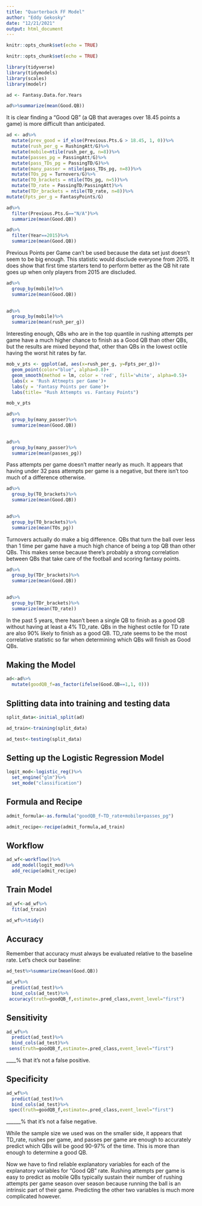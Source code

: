 ---
title: "Quarterback FF Model"
author: "Eddy Gekosky"
date: "12/21/2021"
output: html_document
---

```{r setup, include=FALSE}
knitr::opts_chunk$set(echo = TRUE)
```

```{r setup, include=FALSE}
knitr::opts_chunk$set(echo = TRUE)

library(tidyverse)
library(tidymodels)
library(scales)
library(modelr)
```


```{r}
ad <- Fantasy.Data.for.Years
```


```{r}
ad%>%summarize(mean(Good.QB))
```

It is clear finding a "Good QB" (a QB that averages over 18.45 points a game) is more difficult than anticipated.



```{r}
ad <- ad%>%
  mutate(prev_good = if_else(Previous.Pts.G > 18.45, 1, 0))%>%
  mutate(rush_per_g = RushingAtt/G)%>%
  mutate(mobile=ntile(rush_per_g, n=8))%>%
  mutate(passes_pg = PassingAtt/G)%>%
  mutate(pass_TDs_pg = PassingTD/G)%>%
  mutate(many_passer = ntile(pass_TDs_pg, n=8))%>%
  mutate(TOs_pg = Turnovers/G)%>%
  mutate(TO_brackets = ntile(TOs_pg, n=5))%>%
  mutate(TD_rate = PassingTD/PassingAtt)%>%
  mutate(TDr_brackets = ntile(TD_rate, n=8))%>%
mutate(Fpts_per_g = FantasyPoints/G)
```



```{r}
ad%>%
  filter(Previous.Pts.G=="N/A")%>%
  summarize(mean(Good.QB))

ad%>%
  filter(Year==2015)%>%
  summarize(mean(Good.QB))
```
Previous Points per Game can't be used because the data set just doesn't seem to be big enough. This statistic would disclude everyone from 2015. It does show that first time starters tend to perform better as the QB hit rate goes up when only players from 2015 are discluded.



```{r}
ad%>%
  group_by(mobile)%>%
  summarize(mean(Good.QB))
  

ad%>%
  group_by(mobile)%>%
  summarize(mean(rush_per_g))
```

Interesting enough, QBs who are in the top quantile in rushing attempts per game have a much higher chance to finish as a Good QB than other QBs, but the results are mixed beyond that, other than QBs in the lowest octile having the worst hit rates by far.

```{r}
mob_v_pts <- ggplot(ad, aes(x=rush_per_g, y=Fpts_per_g))+
  geom_point(color="blue", alpha=0.8)+
  geom_smooth(method = lm, color = 'red', fill='white', alpha=0.5)+
  labs(x = 'Rush Attmepts per Game')+
  labs(y = 'Fantasy Points per Game')+
  labs(title= "Rush Attempts vs. Fantasy Points")

mob_v_pts
```






```{r}
ad%>%
  group_by(many_passer)%>%
  summarize(mean(Good.QB))
  

ad%>%
  group_by(many_passer)%>%
  summarize(mean(passes_pg))
```

Pass attempts per game doesn't matter nearly as much. It appears that having under 32 pass attempts per game is a negative, but there isn't too much of a difference otherwise.



```{r}
ad%>%
  group_by(TO_brackets)%>%
  summarize(mean(Good.QB))
  

ad%>%
  group_by(TO_brackets)%>%
  summarize(mean(TOs_pg))
```

Turnovers actually do make a big difference. QBs that turn the ball over less than 1 time per game have a much high chance of being a top QB than other QBs. This makes sense because there's probably a strong correlation between QBs that take care of the football and scoring fantasy points.


```{r}
ad%>%
  group_by(TDr_brackets)%>%
  summarize(mean(Good.QB))
  

ad%>%
  group_by(TDr_brackets)%>%
  summarize(mean(TD_rate))
```

In the past 5 years, there hasn't been a single QB to finish as a good QB without having at least a 4% TD_rate. QBs in the highest octile for TD rate are also 90% likely to finish as a good QB. TD_rate seems to be the most correlative statistic so far when determining which QBs will finish as Good QBs.




## Making the Model

```{r}
ad<-ad%>%
  mutate(goodQB_f=as_factor(ifelse(Good.QB==1,1, 0)))
```


## Splitting data into training and testing data

```{r}
split_data<-initial_split(ad)

ad_train<-training(split_data)

ad_test<-testing(split_data)
```


## Setting up the Logistic Regression Model

```{r}
logit_mod<-logistic_reg()%>%
  set_engine("glm")%>%
  set_mode("classification")
```


## Formula and Recipe

```{r}
admit_formula<-as.formula("goodQB_f~TD_rate+mobile+passes_pg")

admit_recipe<-recipe(admit_formula,ad_train)
```


## Workflow

```{r}
ad_wf<-workflow()%>%
  add_model(logit_mod)%>%
  add_recipe(admit_recipe)
```


## Train Model

```{r}
ad_wf<-ad_wf%>%
  fit(ad_train)
```

```{r}
ad_wf%>%tidy()
```


## Accuracy

Remember that accuracy must always be evaluated relative to the baseline rate. Let's check our baseline:

```{r}
ad_test%>%summarize(mean(Good.QB))
```


```{r}
ad_wf%>%
  predict(ad_test)%>%
  bind_cols(ad_test)%>%
 accuracy(truth=goodQB_f,estimate=.pred_class,event_level="first")
```



## Sensitivity

```{r}
ad_wf%>%
  predict(ad_test)%>%
  bind_cols(ad_test)%>%
 sens(truth=goodQB_f,estimate=.pred_class,event_level="first")
```
____% that it's not a false positive.


## Specificity

```{r}
ad_wf%>%
  predict(ad_test)%>%
  bind_cols(ad_test)%>%
 spec(truth=goodQB_f,estimate=.pred_class,event_level="first")
```

______% that it's not a false negative.






While the sample size we used was on the smaller side, it appears that TD_rate, rushes per game, and passes per game are enough to accurately predict which QBs will be good 90-97% of the time. This is more than enough to determine a good QB.

Now we have to find reliable explanatory variables for each of the explanatory variables for "Good QB" rate. Rushing attempts per game is easy to predict as mobile QBs typically sustain their number of rushing attempts per game season over season because running the ball is an intrinsic part of their game. Predicting the other two variables is much more complicated however.





